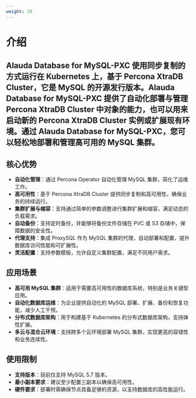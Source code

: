 ```yaml
---
weight: 10
---
```


# 介绍

## Alauda Database for MySQL-PXC 使用同步复制的方式运行在 Kubernetes 上，基于 Percona XtraDB Cluster，它是 MySQL 的开源发行版本。Alauda Database for MySQL-PXC 提供了自动化部署与管理 Percona XtraDB Cluster 中对象的能力，也可以用来启动新的 Percona XtraDB Cluster 实例或扩展现有环境。通过 Alauda Database for MySQL-PXC，您可以轻松地部署和管理高可用的 MySQL 集群。

## 核心优势


- **自动化管理**：通过 Percona Operator 自动化管理 MySQL 集群，简化了运维工作。
- **高可用性**：基于 Percona XtraDB Cluster 提供同步复制和高可用性，确保业务的持续运行。
- **集群扩展与缩容**：支持通过简单的参数调整进行集群扩展和缩容，满足动态的负载需求。
- **自动备份**：支持定时备份，并能够将备份文件存储在 PVC 或 S3 存储中，保障数据的安全性。
- **代理支持**：集成 ProxySQL 作为 MySQL 集群的代理，自动部署和配置，提升数据库访问性能和可扩展性。
- **灵活配置**：支持参数模板，允许自定义集群配置，满足不同用户需求。

## 应用场景

- **高可用 MySQL 集群**：适用于需要高可用性的数据库系统，特别是业务关键型应用。
- **自动化数据库运维**：为企业提供自动化的 MySQL 部署、扩展、备份和恢复功能，减少人工干预。
- **分布式数据库架构**：用于构建基于 Kubernetes 的分布式数据库架构，支持弹性扩展。
- **多云与混合云环境**：支持跨多个云环境部署 MySQL 集群，实现更高的容错性和业务连续性。

## 使用限制

- **支持版本**：目前仅支持 MySQL 5.7 版本。
- **最小副本要求**：建议至少配置三副本以确保高可用性。
- **硬件要求**：部署时需确保节点具备足够的资源，以支持数据库的高性能运行。
